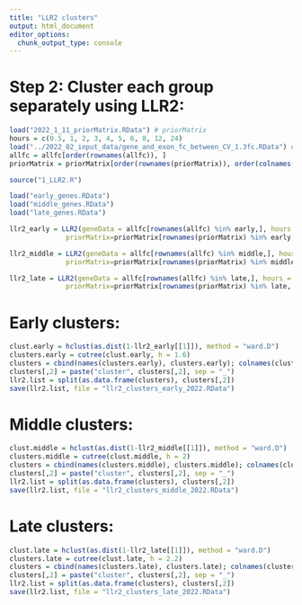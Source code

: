 ---
title: "LLR2 clusters"
output: html_document
editor_options: 
  chunk_output_type: console
---

# Step 2: Cluster each group separately using LLR2:

```{r}
load("2022_1_11_priorMatrix.RData") # priorMatrix
hours = c(0.5, 1, 2, 3, 4, 5, 6, 8, 12, 24)
load("../2022_02_input_data/gene_and_exon_fc_between_CV_1.3fc.RData") # allfc
allfc = allfc[order(rownames(allfc)), ]
priorMatrix = priorMatrix[order(rownames(priorMatrix)), order(colnames(priorMatrix))]

source("1_LLR2.R")

load("early_genes.RData")
load("middle_genes.RData")
load("late_genes.RData")

llr2_early = LLR2(geneData = allfc[rownames(allfc) %in% early,], hours = hours, bayes=TRUE, 
              priorMatrix=priorMatrix[rownames(priorMatrix) %in% early, colnames(priorMatrix) %in% early], writeToCSV=F)

llr2_middle = LLR2(geneData = allfc[rownames(allfc) %in% middle,], hours = hours, bayes=TRUE, 
              priorMatrix=priorMatrix[rownames(priorMatrix) %in% middle, colnames(priorMatrix) %in% middle], writeToCSV=F)

llr2_late = LLR2(geneData = allfc[rownames(allfc) %in% late,], hours = hours, bayes=TRUE, 
              priorMatrix=priorMatrix[rownames(priorMatrix) %in% late, colnames(priorMatrix) %in% late], writeToCSV=F)
```

# Early clusters:

```{r}
clust.early = hclust(as.dist(1-llr2_early[[1]]), method = "ward.D")
clusters.early = cutree(clust.early, h = 1.6)
clusters = cbind(names(clusters.early), clusters.early); colnames(clusters) = c("Gene", "Cluster")
clusters[,2] = paste("cluster", clusters[,2], sep = "_")
llr2.list = split(as.data.frame(clusters), clusters[,2])
save(llr2.list, file = "llr2_clusters_early_2022.RData")
```

# Middle clusters:

```{r}
clust.middle = hclust(as.dist(1-llr2_middle[[1]]), method = "ward.D")
clusters.middle = cutree(clust.middle, h = 2)
clusters = cbind(names(clusters.middle), clusters.middle); colnames(clusters) = c("Gene", "Cluster")
clusters[,2] = paste("cluster", clusters[,2], sep = "_")
llr2.list = split(as.data.frame(clusters), clusters[,2])
save(llr2.list, file = "llr2_clusters_middle_2022.RData")
```

# Late clusters:

```{r}
clust.late = hclust(as.dist(1-llr2_late[[1]]), method = "ward.D")
clusters.late = cutree(clust.late, h = 2.2)
clusters = cbind(names(clusters.late), clusters.late); colnames(clusters) = c("Gene", "Cluster")
clusters[,2] = paste("cluster", clusters[,2], sep = "_")
llr2.list = split(as.data.frame(clusters), clusters[,2])
save(llr2.list, file = "llr2_clusters_late_2022.RData")
```
